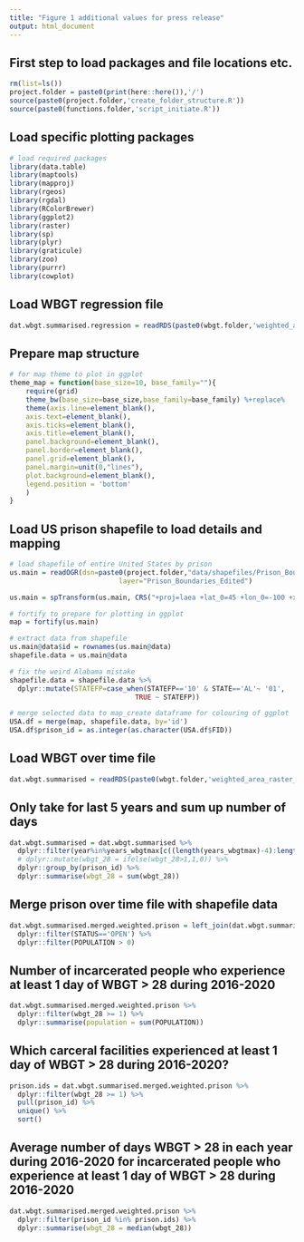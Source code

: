 ```yaml
---
title: "Figure 1 additional values for press release"
output: html_document
---
```


## First step to load packages and file locations etc.
```r
rm(list=ls())
project.folder = paste0(print(here::here()),'/')
source(paste0(project.folder,'create_folder_structure.R'))
source(paste0(functions.folder,'script_initiate.R'))
```

## Load specific plotting packages
```r
# load required packages
library(data.table)
library(maptools)
library(mapproj)
library(rgeos)
library(rgdal)
library(RColorBrewer)
library(ggplot2)
library(raster)
library(sp)
library(plyr)
library(graticule)
library(zoo)
library(purrr)
library(cowplot)
```

## Load WBGT regression file
```r
dat.wbgt.summarised.regression = readRDS(paste0(wbgt.folder,'weighted_area_raster_prison_wbgtmax_daily_',start_year_wbgt,'_',end_year_wbgt,'_regression_analysis.rds'))
```

## Prepare map structure
```r
# for map theme to plot in ggplot
theme_map = function(base_size=10, base_family=""){
    require(grid)
    theme_bw(base_size=base_size,base_family=base_family) %+replace%
    theme(axis.line=element_blank(),
    axis.text=element_blank(),
    axis.ticks=element_blank(),
    axis.title=element_blank(),
    panel.background=element_blank(),
    panel.border=element_blank(),
    panel.grid=element_blank(),
    panel.margin=unit(0,"lines"),
    plot.background=element_blank(),
    legend.position = 'bottom'
    )
}
```

## Load US prison shapefile to load details and mapping
```r
# load shapefile of entire United States by prison
us.main = readOGR(dsn=paste0(project.folder,"data/shapefiles/Prison_Boundaries/"),
                           layer="Prison_Boundaries_Edited")

us.main = spTransform(us.main, CRS("+proj=laea +lat_0=45 +lon_0=-100 +x_0=0 +y_0=0 +a=6370997 +b=6370997 +units=m +no_defs"))

# fortify to prepare for plotting in ggplot
map = fortify(us.main)

# extract data from shapefile
us.main@data$id = rownames(us.main@data) 
shapefile.data = us.main@data

# fix the weird Alabama mistake
shapefile.data = shapefile.data %>%
  dplyr::mutate(STATEFP=case_when(STATEFP=='10' & STATE=='AL'~ '01',
                               TRUE ~ STATEFP))

# merge selected data to map_create dataframe for colouring of ggplot
USA.df = merge(map, shapefile.data, by='id')
USA.df$prison_id = as.integer(as.character(USA.df$FID))
```

## Load WBGT over time file
```r
dat.wbgt.summarised = readRDS(paste0(wbgt.folder,'weighted_area_raster_prison_wbgtmax_daily_',start_year_wbgt,'_',end_year_wbgt,'_over_time.rds'))
```

## Only take for last 5 years and sum up number of days
```r
dat.wbgt.summarised = dat.wbgt.summarised %>%
  dplyr::filter(year%in%years_wbgtmax[c((length(years_wbgtmax)-4):length(years_wbgtmax))]) %>%
  # dplyr::mutate(wbgt_28 = ifelse(wbgt_28>1,1,0)) %>%
  dplyr::group_by(prison_id) %>%
  dplyr::summarise(wbgt_28 = sum(wbgt_28))
```

## Merge prison over time file with shapefile data 
```r
dat.wbgt.summarised.merged.weighted.prison = left_join(dat.wbgt.summarised,shapefile.data, by=c('prison_id'='FID')) %>% 
  dplyr::filter(STATUS=='OPEN') %>% 
  dplyr::filter(POPULATION > 0) 
```

## Number of incarcerated people who experience at least 1 day of WBGT > 28 during 2016-2020
```r
dat.wbgt.summarised.merged.weighted.prison %>%
  dplyr::filter(wbgt_28 >= 1) %>%
  dplyr::summarise(population = sum(POPULATION))
```

## Which carceral facilities experienced at least 1 day of WBGT > 28 during 2016-2020?
```r
prison.ids = dat.wbgt.summarised.merged.weighted.prison %>%
  dplyr::filter(wbgt_28 >= 1) %>%
  pull(prison_id) %>%
  unique() %>%
  sort()
```

## Average number of days WBGT > 28 in each year during 2016-2020 for incarcerated people who experience at least 1 day of WBGT > 28 during 2016-2020
```r
dat.wbgt.summarised.merged.weighted.prison %>%
  dplyr::filter(prison_id %in% prison.ids) %>%
  dplyr::summarise(wbgt_28 = median(wbgt_28))
```
